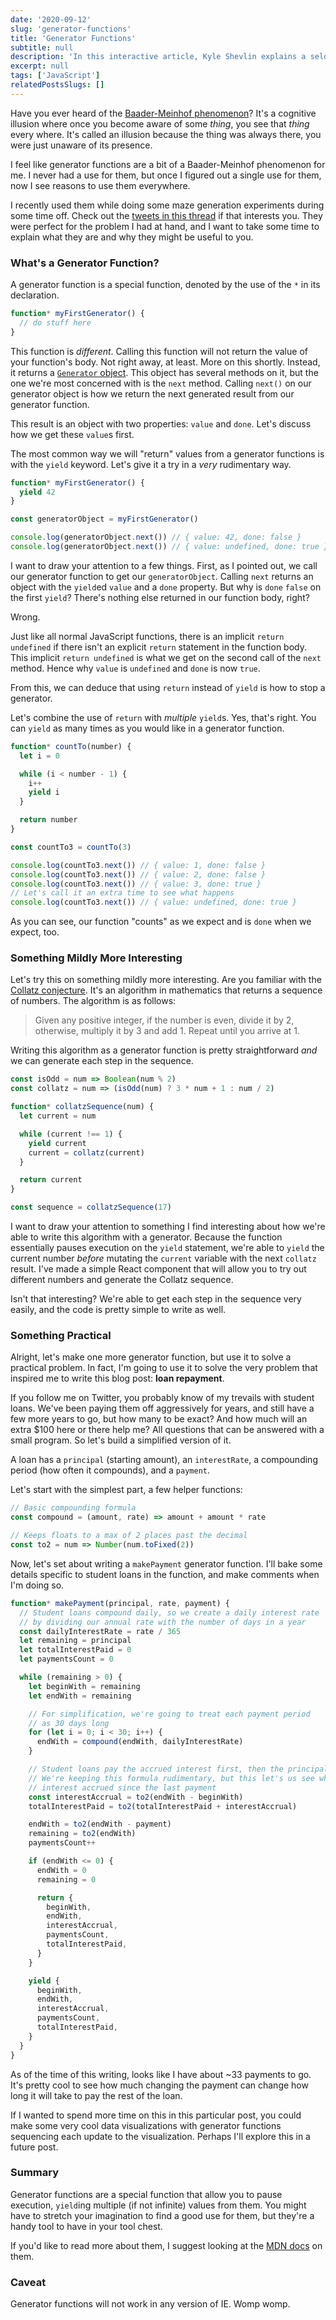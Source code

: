 ```yaml
---
date: '2020-09-12'
slug: 'generator-functions'
title: 'Generator Functions'
subtitle: null
description: 'In this interactive article, Kyle Shevlin explains a seldom used feature of JavaScript: generator functions. Learn the basics of how they work and how they might be useful.'
excerpt: null
tags: ['JavaScript']
relatedPostsSlugs: []
---
```



Have you ever heard of the [Baader-Meinhof phenomenon](https://science.howstuffworks.com/life/inside-the-mind/human-brain/baader-meinhof-phenomenon.htm)? It's a cognitive illusion where once you become aware of some _thing_, you see that _thing_ every where. It's called an illusion because the thing was always there, you were just unaware of its presence.

I feel like generator functions are a bit of a Baader-Meinhof phenomenon for me. I never had a use for them, but once I figured out a single use for them, now I see reasons to use them everywhere. <Marker content="Maybe not the strongest segue, but bear with me." />

I recently used them while doing some maze generation experiments during some time off. Check out the [tweets in this thread](https://twitter.com/kyleshevlin/status/1284547126379175938?s=20) if that interests you. They were perfect for the problem I had at hand, and I want to take some time to explain what they are and why they might be useful to you.

### What's a Generator Function?

A generator function is a special function, denoted by the use of the `*` in its declaration.

```javascript
function* myFirstGenerator() {
  // do stuff here
}
```

This function is _different_. Calling this function will not return the value of your function's body. Not right away, at least. More on this shortly. Instead, it returns a [`Generator` object](https://developer.mozilla.org/en-US/docs/Web/JavaScript/Reference/Global_Objects/Generator). This object has several methods on it, but the one we're most concerned with is the `next` method. Calling `next()` on our generator object is how we return the next generated result from our generator function.

This result is an object with two properties: `value` and `done`. Let's discuss how we get these `value`s first.

The most common way we will "return" values from a generator functions is with the `yield` keyword. Let's give it a try in a _very_ rudimentary way.

```javascript
function* myFirstGenerator() {
  yield 42
}

const generatorObject = myFirstGenerator()

console.log(generatorObject.next()) // { value: 42, done: false }
console.log(generatorObject.next()) // { value: undefined, done: true }
```

I want to draw your attention to a few things. First, as I pointed out, we call our generator function to get our `generatorObject`. Calling `next` returns an object with the `yield`ed `value` and a `done` property. But why is `done` `false` on the first `yield`? There's nothing else returned in our function body, right?

Wrong.

Just like all normal JavaScript functions, there is an implicit `return undefined` if there isn't an explicit `return` statement in the function body. This implicit `return undefined` is what we get on the second call of the `next` method. Hence why `value` is `undefined` and `done` is now `true`.

From this, we can deduce that using `return` instead of `yield` is how to stop a generator.

Let's combine the use of `return` with _multiple_ `yield`s. Yes, that's right. You can `yield` as many times as you would like in a generator function.

```javascript
function* countTo(number) {
  let i = 0

  while (i < number - 1) {
    i++
    yield i
  }

  return number
}

const countTo3 = countTo(3)

console.log(countTo3.next()) // { value: 1, done: false }
console.log(countTo3.next()) // { value: 2, done: false }
console.log(countTo3.next()) // { value: 3, done: true }
// Let's call it an extra time to see what happens
console.log(countTo3.next()) // { value: undefined, done: true }
```

As you can see, our function "counts" as we expect and is `done` when we expect, too.

### Something Mildly More Interesting

Let's try this on something mildly more interesting. Are you familiar with the [Collatz conjecture](https://en.wikipedia.org/wiki/Collatz_conjecture). It's an algorithm in mathematics that returns a sequence of numbers. The algorithm is as follows:

> Given any positive integer, if the number is even, divide it by 2, otherwise, multiply it by 3 and add 1. Repeat until you arrive at 1.

Writing this algorithm as a generator function is pretty straightforward _and_ we can generate each step in the sequence.

```javascript
const isOdd = num => Boolean(num % 2)
const collatz = num => (isOdd(num) ? 3 * num + 1 : num / 2)

function* collatzSequence(num) {
  let current = num

  while (current !== 1) {
    yield current
    current = collatz(current)
  }

  return current
}

const sequence = collatzSequence(17)
```

I want to draw your attention to something I find interesting about how we're able to write this algorithm with a generator. Because the function essentially pauses execution on the `yield` statement, we're able to `yield` the current number _before_ mutating the `current` variable with the next `collatz` result. I've made a simple React component that will allow you to try out different numbers and generate the Collatz sequence.

<OffsetWrap>
  <Collatz />
</OffsetWrap>

Isn't that interesting? We're able to get each step in the sequence very easily, and the code is pretty simple to write as well.

### Something Practical

Alright, let's make one more generator function, but use it to solve a practical problem. In fact, I'm going to use it to solve the very problem that inspired me to write this blog post: **loan repayment**.

If you follow me on Twitter, you probably know of my trevails with student loans. We've been paying them off aggressively for years, and still have a few more years to go, but how many to be exact? And how much will an extra \$100 here or there help me? All questions that can be answered with a small program. So let's build a simplified version of it.

A loan has a `principal` (starting amount), an `interestRate`, a compounding period (how often it compounds), and a `payment`.

Let's start with the simplest part, a few helper functions:

```javascript
// Basic compounding formula
const compound = (amount, rate) => amount + amount * rate

// Keeps floats to a max of 2 places past the decimal
const to2 = num => Number(num.toFixed(2))
```

Now, let's set about writing a `makePayment` generator function. I'll bake some details specific to student loans in the function, and make comments when I'm doing so.

```javascript
function* makePayment(principal, rate, payment) {
  // Student loans compound daily, so we create a daily interest rate
  // by dividing our annual rate with the number of days in a year
  const dailyInterestRate = rate / 365
  let remaining = principal
  let totalInterestPaid = 0
  let paymentsCount = 0

  while (remaining > 0) {
    let beginWith = remaining
    let endWith = remaining

    // For simplification, we're going to treat each payment period
    // as 30 days long
    for (let i = 0; i < 30; i++) {
      endWith = compound(endWith, dailyInterestRate)
    }

    // Student loans pay the accrued interest first, then the principal
    // We're keeping this formula rudimentary, but this let's us see what
    // interest accrued since the last payment
    const interestAccrual = to2(endWith - beginWith)
    totalInterestPaid = to2(totalInterestPaid + interestAccrual)

    endWith = to2(endWith - payment)
    remaining = to2(endWith)
    paymentsCount++

    if (endWith <= 0) {
      endWith = 0
      remaining = 0

      return {
        beginWith,
        endWith,
        interestAccrual,
        paymentsCount,
        totalInterestPaid,
      }
    }

    yield {
      beginWith,
      endWith,
      interestAccrual,
      paymentsCount,
      totalInterestPaid,
    }
  }
}
```

<OffsetWrap>
  <SimplePayment />
</OffsetWrap>

As of the time of this writing, looks like I have about ~33 payments to go. It's pretty cool to see how much changing the payment can change how long it will take to pay the rest of the loan.

If I wanted to spend more time on this in this particular post, you could make some very cool data visualizations with generator functions sequencing each update to the visualization. Perhaps I'll explore this in a future post.

### Summary

Generator functions are a special function that allow you to pause execution, `yield`ing multiple (if not infinite) values from them. You might have to stretch your imagination to find a good use for them, but they're a handy tool to have in your tool chest.

If you'd like to read more about them, I suggest looking at the [MDN docs](https://developer.mozilla.org/en-US/docs/Web/JavaScript/Reference/Statements/function*) on them.

### Caveat

Generator functions will not work in any version of IE. Womp womp.
